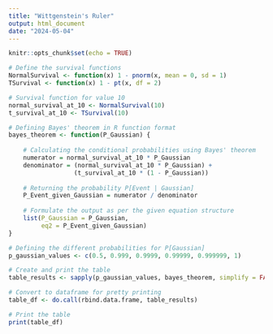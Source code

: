 ```yaml
---
title: "Wittgenstein's Ruler"
output: html_document
date: "2024-05-04"
---
```


```r
knitr::opts_chunk$set(echo = TRUE)
```



```r
# Define the survival functions
NormalSurvival <- function(x) 1 - pnorm(x, mean = 0, sd = 1)
TSurvival <- function(x) 1 - pt(x, df = 2)

# Survival function for value 10
normal_survival_at_10 <- NormalSurvival(10)
t_survival_at_10 <- TSurvival(10)

# Defining Bayes' theorem in R function format
bayes_theorem <- function(P_Gaussian) {
    
    # Calculating the conditional probabilities using Bayes' theorem
    numerator = normal_survival_at_10 * P_Gaussian
    denominator = (normal_survival_at_10 * P_Gaussian) +
                  (t_survival_at_10 * (1 - P_Gaussian))
    
    # Returning the probability P[Event | Gaussian]
    P_Event_given_Gaussian = numerator / denominator
    
    # Formulate the output as per the given equation structure
    list(P_Gaussian = P_Gaussian,
         eq2 = P_Event_given_Gaussian)
}

# Defining the different probabilities for P[Gaussian]
p_gaussian_values <- c(0.5, 0.999, 0.9999, 0.99999, 0.999999, 1)

# Create and print the table
table_results <- sapply(p_gaussian_values, bayes_theorem, simplify = FALSE)

# Convert to dataframe for pretty printing
table_df <- do.call(rbind.data.frame, table_results)

# Print the table
print(table_df)
```



